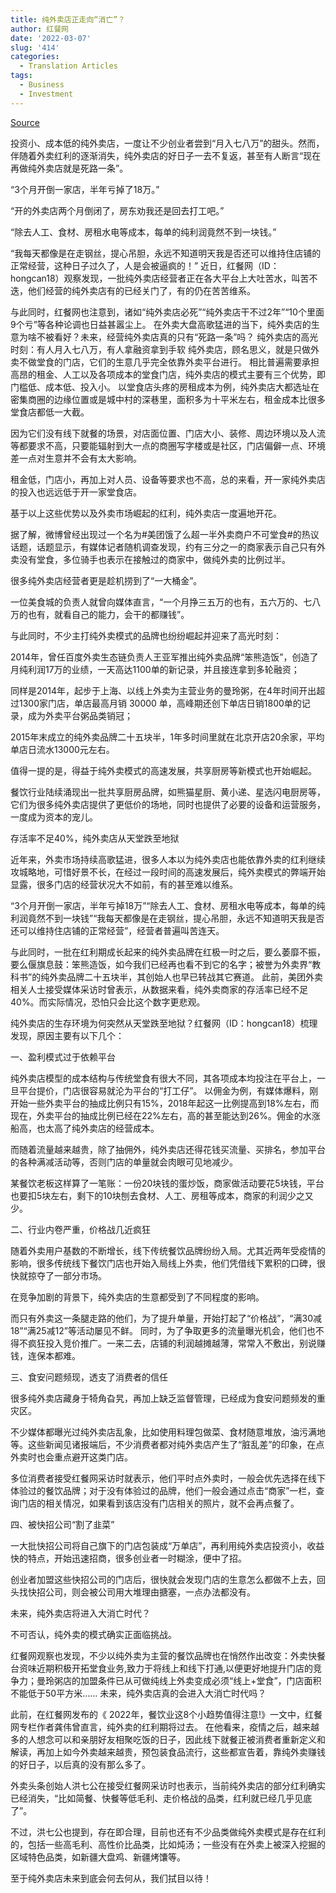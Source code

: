 ```yaml
---
title: 纯外卖店正走向“消亡”？
author: 红餐网
date: '2022-03-07'
slug: '414'
categories:
  - Translation Articles
tags:
  - Business
  - Investment
---
```


[Source](https://www.thepaper.cn/newsDetail_forward_16955390)

投资小、成本低的纯外卖店，一度让不少创业者尝到“月入七八万”的甜头。然而，伴随着外卖红利的逐渐消失，纯外卖店的好日子一去不复返，甚至有人断言“现在再做纯外卖店就是死路一条”。

“3个月开倒一家店，半年亏掉了18万。”

“开的外卖店两个月倒闭了，房东劝我还是回去打工吧。”

“除去人工、食材、房租水电等成本，每单的纯利润竟然不到一块钱。”

“我每天都像是在走钢丝，提心吊胆，永远不知道明天我是否还可以维持住店铺的正常经营，这种日子过久了，人是会被逼疯的！”
近日，红餐网（ID：hongcan18）观察发现，一批纯外卖店经营者正在各大平台上大吐苦水，叫苦不迭，他们经营的纯外卖店有的已经关门了，有的仍在苦苦维系。

与此同时，红餐网也注意到，诸如“纯外卖店必死”“纯外卖店干不过2年”“10个里面9个亏”等各种论调也日益甚嚣尘上。
在外卖大盘高歌猛进的当下，纯外卖店的生意为啥不被看好？未来，经营纯外卖店真的只有“死路一条”吗？
纯外卖店的高光时刻：有人月入七八万，有人拿融资拿到手软
纯外卖店，顾名思义，就是只做外卖不做堂食的门店，它们的生意几乎完全依靠外卖平台进行。
相比普遍需要承担高昂的租金、人工以及各项成本的堂食门店，纯外卖店的模式主要有三个优势，即门槛低、成本低、投入小。
以堂食店头疼的房租成本为例，纯外卖店大都选址在密集商圈的边缘位置或是城中村的深巷里，面积多为十平米左右，租金成本比很多堂食店都低一大截。

因为它们没有线下就餐的场景，对店面位置、门店大小、装修、周边环境以及人流等都要求不高，只要能辐射到大一点的商圈写字楼或是社区，门店偏僻一点、环境差一点对生意并不会有太大影响。

租金低，门店小，再加上对人员、设备等要求也不高，总的来看，开一家纯外卖店的投入也远远低于开一家堂食店。

基于以上这些优势以及外卖市场崛起的红利，纯外卖店一度遍地开花。

据了解，微博曾经出现过一个名为#美团饿了么超一半外卖商户不可堂食#的热议话题，话题显示，有媒体记者随机调查发现，约有三分之一的商家表示自己只有外卖没有堂食，多位骑手也表示在接触过的商家中，做纯外卖的比例过半。

很多纯外卖店经营者更是趁机捞到了“一大桶金”。

一位美食城的负责人就曾向媒体直言，“一个月挣三五万的也有，五六万的、七八万的也有，就看自己的能力，会干的都赚钱”。

与此同时，不少主打纯外卖模式的品牌也纷纷崛起并迎来了高光时刻：

2014年，曾任百度外卖生态链负责人王亚军推出纯外卖品牌“笨熊造饭”，创造了月纯利润17万的业绩，一天高达1100单的新记录，并且接连拿到多轮融资；

同样是2014年，起步于上海、以线上外卖为主营业务的曼玲粥，在4年时间开出超过1300家门店，单店最高月销 30000 单，高峰期还创下单店日销1800单的记录，成为外卖平台粥品类销冠；

2015年末成立的纯外卖品牌二十五块半，1年多时间里就在北京开店20余家，平均单店日流水13000元左右。

值得一提的是，得益于纯外卖模式的高速发展，共享厨房等新模式也开始崛起。

餐饮行业陆续涌现出一批共享厨房品牌，如熊猫星厨、黄小递、星选闪电厨房等，它们为很多纯外卖店提供了更低价的场地，同时也提供了必要的设备和运营服务，一度成为资本的宠儿。

存活率不足40%，纯外卖店从天堂跌至地狱

近年来，外卖市场持续高歌猛进，很多人本以为纯外卖店也能依靠外卖的红利继续攻城略地，可惜好景不长，在经过一段时间的高速发展后，纯外卖模式的弊端开始显露，很多门店的经营状况大不如前，有的甚至难以维系。

“3个月开倒一家店，半年亏掉18万”“除去人工、食材、房租水电等成本，每单的纯利润竟然不到一块钱”“我每天都像是在走钢丝，提心吊胆，永远不知道明天我是否还可以维持住店铺的正常经营”，经营者普遍叫苦连天。

与此同时，一批在红利期成长起来的纯外卖品牌在红极一时之后，要么萎靡不振，要么偃旗息鼓：笨熊造饭，如今我们已经再也看不到它的名字；被誉为外卖界“教科书”的纯外卖品牌二十五块半，其创始人也早已转战其它赛道。
此前，美团外卖相关人士接受媒体采访时曾表示，从数据来看，纯外卖商家的存活率已经不足40%。而实际情况，恐怕只会比这个数字更悲观。

纯外卖店的生存环境为何突然从天堂跌至地狱？红餐网（ID：hongcan18）梳理发现，原因主要有以下几个：

一、盈利模式过于依赖平台

纯外卖店模型的成本结构与传统堂食有很大不同，其各项成本均投注在平台上，一旦平台提价，门店很容易就沦为平台的“打工仔”。
以佣金为例，有媒体爆料，刚开始一些外卖平台的抽成比例只有15%，2018年起这一比例提高到18%左右，而现在，外卖平台的抽成比例已经在22%左右，高的甚至能达到26%。佣金的水涨船高，也太高了纯外卖店的经营成本。

而随着流量越来越贵，除了抽佣外，纯外卖店还得花钱买流量、买排名，参加平台的各种满减活动等，否则门店的单量就会肉眼可见地减少。

某餐饮老板这样算了一笔账：一份20块钱的蛋炒饭，商家做活动要花5块钱，平台也要扣5块左右，剩下的10块刨去食材、人工、房租等成本，商家的利润少之又少。

二、行业内卷严重，价格战几近疯狂

随着外卖用户基数的不断增长，线下传统餐饮品牌纷纷入局。尤其近两年受疫情的影响，很多传统线下餐饮门店也开始入局线上外卖，他们凭借线下累积的口碑，很快就掠夺了一部分市场。

在竞争加剧的背景下，纯外卖店的生意都受到了不同程度的影响。

而只有外卖这一条腿走路的他们，为了提升单量，开始打起了“价格战”，“满30减18”“满25减12”等活动屡见不鲜。
同时，为了争取更多的流量曝光机会，他们也不得不疯狂投入竞价推广。一来二去，店铺的利润越摊越薄，常常入不敷出，别说赚钱，连保本都难。

三、食安问题频现，透支了消费者的信任

很多纯外卖店藏身于犄角旮旯，再加上缺乏监督管理，已经成为食安问题频发的重灾区。

不少媒体都曝光过纯外卖店乱象，比如使用料理包做菜、食材随意堆放，油污满地等。这些新闻见诸报端后，不少消费者都对纯外卖店产生了“脏乱差”的印象，在点外卖时也会重点避开这类门店。

多位消费者接受红餐网采访时就表示，他们平时点外卖时，一般会优先选择在线下体验过的餐饮品牌；对于没有体验过的品牌，他们一般会通过点击“商家”一栏，查询门店的相关情况，如果看到该店没有门店相关的照片，就不会再点餐了。

四、被快招公司“割了韭菜”

一大批快招公司将自己旗下的门店包装成“万单店”，再利用纯外卖店投资小，收益快的特点，开始迅速招商，很多创业者一时糊涂，便中了招。

创业者加盟这些快招公司的门店后，很快就会发现门店的生意怎么都做不上去，回头找快招公司，则会被公司用大堆理由搪塞，一点办法都没有。


未来，纯外卖店将进入大消亡时代？

不可否认，纯外卖的模式确实正面临挑战。

红餐网观察也发现，不少以纯外卖为主营的餐饮品牌也在悄然作出改变：外卖快餐台资味近期积极开拓堂食业务,致力于将线上和线下打通,以便更好地提升门店的竞争力；曼玲粥店的加盟条件已从可做纯线上外卖变成必须“线上+堂食”，门店面积不能低于50平方米......
未来，纯外卖店真的会进入大消亡时代吗？

此前，在红餐网发布的《 2022年，餐饮业这8个小趋势值得注意!》一文中，红餐网专栏作者龚伟曾直言，纯外卖的红利期将过去。
在他看来，疫情之后，越来越多的人想念可以和亲朋好友相聚吃饭的日子，因此线下就餐正被消费者重新定义和解读，再加上如今外卖越来越贵，预包装食品流行，这些都宣告着，靠纯外卖赚钱的好日子，以后真的没有那么多了。

外卖头条创始人洪七公在接受红餐网采访时也表示，当前纯外卖店的部分红利确实已经消失，“比如简餐、快餐等低毛利、走价格战的品类，红利就已经几乎见底了”。

不过，洪七公也提到，存在即合理，目前也还有不少品类做纯外卖模式是存在红利的，包括一些高毛利、高性价比品类，比如炖汤；一些没有在外卖上被深入挖掘的区域特色品类，如新疆大盘鸡、新疆烤馕等。

至于纯外卖店未来到底会何去何从，我们拭目以待！